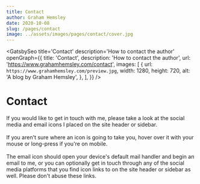 ```yaml
---
title: Contact
author: Graham Hemsley
date: 2020-10-08
slug: /pages/contact
image: ../assets/images/pages/contact/cover.jpg
---
```


<GatsbySeo
  title='Contact'
  description='How to contact the author'
  openGraph={{
    title: 'Contact',
    description: 'How to contact the author',
    url: 'https://www.grahamhemsley.com/contact',
    images: [
      {
        url: `https://www.grahamhemsley.com/preview.jpg`,
        width: 1280,
        height: 720,
        alt: 'A blog by Graham Hemsley',
      },
    ],
  }}
/>

<h1 className='page-header'>
  Contact
</h1>
<div className='blog-post'>
  <div className='blog-post-content'>
    <p>If you would like to get in touch with me, please take a look at the social media and email icons I placed on the site header or sidebar.
<br/><br/>
If you aren't sure where an icon is going to take you, hover over it with your mouse or long-press if you're on mobile.
<br/><br/>
The email icon should open your device's default mail handler and begin an email to me, or you can optionally get in touch through any of the social media platforms that you find icon links to on the site header or sidebar as well. Please don't abuse these links.
    </p>
  </div>
</div>
